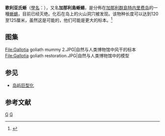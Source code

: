 {{Expand Spanish}}
{{Speciesbox
| taxon = Gallotia goliath
| binomial_authority = {{tsl|en|Robert Mertens|罗伯特·梅滕斯|Mertens}}, 1942
| image = Gallotia goliath skull.JPG
| image_caption = [[圣克鲁斯-德特内里费|圣克鲁斯-德特内里费]][[自然与人类博物馆|自然与人类博物馆]]中的头骨
| synonyms = 
*''Gallotia maxima'' <small>Bravo, 1953</small>
*''Lacerta maxima'' <small>Bravo, 1953</small><ref>{{lang|es|Bravo, Telésforo. ''Lacerta maxima'' n. sp. de la fauna continental extinguida del Pleistoceno de las Canarias. Instituto "Lucas Mallada" de Investigaciones Geológicas, 1953.}}</ref>
*''Lacerta goliath'' <small>Mertens, 1942</small>
}}

'''歌利亚氏蜥'''（[[學名|學名]]：''{{lang|la|Gallotia goliath}}''），又名'''加那利島蜥蜴'''，是分佈在[[加那利群島|加那利群島]][[特内里费岛|特内里费岛]]的一種[[蜥蜴|蜥蜴]]，目前已经灭绝。化石在岛上的火山洞穴被发现。该物种长度可以达到120至125厘米，虽然这是可能的，他们可能是更大的标本。<ref>{{Cite web |url=http://www.iehcan.com/wp-content/uploads/2006/01/3_Mart%C3%ADn_2006.pdf |title=Aportaciones de D. Telesforo Bravo al conocimiento de la fauna de vertebrados terrestres de las islas Canarias |accessdate=2016-10-09 |archive-date=2017-05-10 |archive-url=https://web.archive.org/web/20170510091802/http://www.iehcan.com/wp-content/uploads/2006/01/3_Mart%C3%ADn_2006.pdf |dead-url=no }}</ref>

== 图集 ==
<gallery widths=220>
File:Gallotia goliath mummy 2.JPG|自然与人类博物馆中风干的标本
File:Gallotia goliath restoration.JPG|自然与人类博物馆中的模型
</gallery>

== 参见 ==
* [[岛屿巨型化|岛屿巨型化]]

==参考文献==
{{reflist}}
{{Taxonbar}}
[[Category:瓜羅蜥屬|G]]
[[Category:聖克魯斯-德特內里費省|G]]